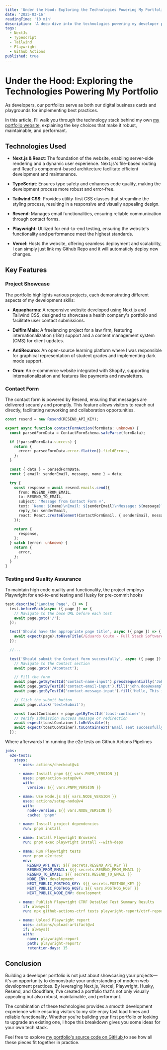 ```yaml
---
title: 'Under the Hood: Exploring the Technologies Powering My Portfolio'
date: '2025-03-16'
readingTime: '10 min'
description: 'A deep dive into the technologies powering my developer portfolio - from Next.js to Vercel hosting, Playwright testing, and more.'
tags:
  - NextJs
  - Typescript
  - Tailwind
  - Playwright
  - Github Actions
published: true
---
```


# Under the Hood: Exploring the Technologies Powering My Portfolio

<section className="space-y-4 mt-4"> 
  <p>
    As developers, our portfolios serve as both our digital business cards and playgrounds for
    implementing best practices.
  </p>

  <p>
    In this article, I'll walk you through the technology stack behind my own <a href="https://github.com/Eduardoooxd/portfolio" className="underline" target="_blank"> my portfolio website</a>,
    explaining the key choices that make it robust, maintainable, and performant.
  </p>
</section>

## Technologies Used

- **Next.js & React**: The foundation of the website, enabling server-side rendering and a dynamic user experience. Next.js's file-based routing and React's component-based architecture facilitate efficient development and maintenance.

- **TypeScript**: Ensures type safety and enhances code quality, making the development process more robust and error-free.

- **Tailwind CSS**: Provides utility-first CSS classes that streamline the styling process, resulting in a responsive and visually appealing design.

- **Resend**: Manages email functionalities, ensuring reliable communication through contact forms.

- **Playwright**: Utilized for end-to-end testing, ensuring the website's functionality and performance meet the highest standards.

- **Vercel**: Hosts the website, offering seamless deployment and scalability, I can simply just link my Github Repo and it will automaticly deploy new changes.

## Key Features

### Project Showcase

The portfolio highlights various projects, each demonstrating different aspects of my development skills:

- **Aquapharma**: A responsive website developed using Next.js and Tailwind CSS, designed to showcase a health company's portfolio and facilitate user contact submissions.

- **Delfim Maia**: A freelancing project for a law firm, featuring internationalization (i18n) support and a content management system (CMS) for client updates.

- **AntiRecurso**: An open-source learning platform where I was responsible for graphical representation of student grades and implementing dark mode support.

- **Orun**: An e-commerce website integrated with Shopify, supporting internationalization and features like payments and newsletters.

### Contact Form

The contact form is powered by Resend, ensuring that messages are delivered securely and promptly. This feature allows visitors to reach out directly, facilitating networking and collaboration opportunities.

```ts
const resend = new Resend(RESEND_API_KEY);

export async function contactFormAction(formData: unknown) {
  const parsedFormData = ContactFormSchema.safeParse(formData);

  if (!parsedFormData.success) {
    return {
      error: parsedFormData.error.flatten().fieldErrors,
    };
  }

  const { data } = parsedFormData;
  const { email: senderEmail, message, name } = data;

  try {
    const response = await resend.emails.send({
      from: RESEND_FROM_EMAIL,
      to: RESEND_TO_EMAIL,
      subject: 'Message from Contact Form 🔥',
      text: `Name: ${name}\nEmail: ${senderEmail}\nMessage: ${message}`,
      reply_to: senderEmail,
      react: React.createElement(ContactFormEmail, { senderEmail, message, name }),
    });

    return {
      response,
    };
  } catch (error: unknown) {
    return {
      error,
    };
  }
}
```

### Testing and Quality Assurance

To maintain high code quality and functionality, the project employs Playwright for end-to-end testing and Husky for pre-commit hooks

```ts
test.describe('Landing Page', () => {
  test.beforeEach(async ({ page }) => {
    // Navigate to the base URL before each test
    await page.goto('/');
  });

  test('Should have the appropriate page title', async ({ page }) => {
    await expect(page).toHaveTitle(/Eduardo Couto - Full Stack Software Developer/);
  });

  //...

  test('Should submit the Contact form successfully', async ({ page }) => {
    // Navigate to the Contact section
    await page.goto('/#contact');

    // Fill the form
    await page.getByTestId('contact-name-input').pressSequentially('John Doe');
    await page.getByTestId('contact-email-input').fill('john.doe@example.com');
    await page.getByTestId('contact-message-input').fill('Hello, This is a test message.');

    // Click the submit button
    await page.click('text=Submit');

    const toastContainer = page.getByTestId('toast-container');
    // Verify submission success message or redirection
    await expect(toastContainer).toBeVisible();
    await expect(toastContainer).toContainText('Email sent successfully!');
  });
```

Where afterwards I'm running the e2e tests on Github Actions Pipelines

```yaml
jobs:
  e2e-tests:
    steps:
      - uses: actions/checkout@v4

      - name: Install pnpm ${{ vars.PNPM_VERSION }}
        uses: pnpm/action-setup@v4
        with:
          version: ${{ vars.PNPM_VERSION }}

      - name: Use Node.js ${{ vars.NODE_VERSION }}
        uses: actions/setup-node@v4
        with:
          node-version: ${{ vars.NODE_VERSION }}
          cache: 'pnpm'

      - name: Install project dependencies
        run: pnpm install

      - name: Install Playwright Browsers
        run: pnpm exec playwright install --with-deps

      - name: Run Playwright tests
        run: pnpm e2e:test
        env:
          RESEND_API_KEY: ${{ secrets.RESEND_API_KEY }}
          RESEND_FROM_EMAIL: ${{ secrets.RESEND_FROM_EMAIL }}
          RESEND_TO_EMAIL: ${{ secrets.RESEND_TO_EMAIL }}
          NODE_ENV: development
          NEXT_PUBLIC_POSTHOG_KEY: ${{ secrets.POSTHOG_KEY }}
          NEXT_PUBLIC_POSTHOG_HOST: ${{ vars.POSTHOG_HOST }}
          NEXT_PUBLIC_NODE_ENV: development

      - name: Publish Playwright CTRF Detailed Test Summary Results
        if: always()
        run: npx github-actions-ctrf tests playwright-report/ctrf-report.json

      - name: Upload Playwright report
        uses: actions/upload-artifact@v4
        if: always()
        with:
          name: playwright-report
          path: playwright-report/
          retention-days: 15
```

## Conclusion

<section className="space-y-4 mt-4"> 
  <p>
    Building a developer portfolio is not just about showcasing your projects—it's an opportunity to demonstrate your understanding of modern web development practices.
    By leveraging Next.js, Vercel, Playwright, Husky, Resend, and Cloudflare, I've created a portfolio that's not only visually appealing but also robust, maintainable, and performant.
  </p>

  <p>
    The combination of these technologies provides a smooth development experience while ensuring visitors to my site enjoy fast load times and reliable functionality. 
    Whether you're building your first portfolio or looking to upgrade an existing one, I hope this breakdown gives you some ideas for your own tech stack.
  </p>
</section>

Feel free to explore <a href="https://github.com/Eduardoooxd/portfolio" className="underline" target="_blank"> my portfolio's source code on GitHub </a> to see how all these pieces fit together in practice.
